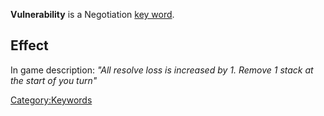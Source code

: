 '''Vulnerability''' is a Negotiation [[Key Words|key word]].

==Effect==
In game description: ''"All resolve loss is increased by 1. Remove 1 stack at the start of you turn"''

[[Category:Keywords]]